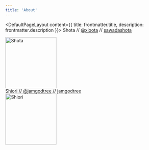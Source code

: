 ```yaml
---
title: 'About'
---
```


<DefaultPageLayout content={{ title: frontmatter.title, description: frontmatter.description }}>
    <Prose>
Shota // [@xioota](https://twitter.com/xioota)  // [sawadashota](https://github.com/sawadashota)
            <div class="author">
                <img class="rounded-full" width="160" src="/images/shota.jpg" title="Shota" />
            </div>
Shiori // [@jamgodtree](https://twitter.com/jamgodtree)  // [jamgodtree](https://github.com/jamgodtree)
            <div class="author">
                <img class="rounded-full" width="160" src="/images/shiori.jpg" title="Shiori" />
            </div>
    </Prose>
</DefaultPageLayout>
